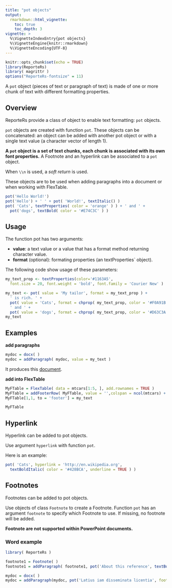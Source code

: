 ```yaml
---
title: "pot objects"
output: 
  rmarkdown::html_vignette:
    toc: true 
    toc_depth: 3
vignette: >
  %\VignetteIndexEntry{pot objects}
  %\VignetteEngine{knitr::rmarkdown}
  %\VignetteEncoding{UTF-8}
---
```


```r
knitr::opts_chunk$set(echo = TRUE)
library(ReporteRs)
library( magrittr )
options("ReporteRs-fontsize" = 11)
```

A `pot` object (pieces of text or paragraph of text) is made 
of one or more chunk of text with different formatting properties. 

## Overview

ReporteRs provide a class of object to enable text formatting: `pot` objects. 

`pot` objects are created with function `pot`. These objects can be 
concatenated: an object can be added with another pot object or with a single 
text value (a character vector of length 1).

**A `pot` object is a set of text chunks, each chunk is 
associated with its own font properties.** A Footnote 
and an hyperlink can be associated to a `pot` object.

When `\\n` is used, a *soft return* is used.

These objects are to be used when adding paragraphs into a document or when working with FlexTable.

```r
pot('Hello World!')
pot('Hello') + ' ' + pot( 'World!', textItalic() )
pot( 'Cats', textProperties( color = 'orange' ) ) + ' and ' + 
  pot('dogs', textBold( color = '#E74C3C' ) )
```


## Usage

The function pot has two arguments:

* **value**: a text value or a value that has a format method returning character value.
* **format** (optional): formating properties (an  textProperties` object).

The following code show usage of these parameters:

```r
my_text_prop <- textProperties(color='#1163A5',
  font.size = 20, font.weight = 'bold', font.family = 'Courier New' )

my_text <- pot( value = 'My tailor', format = my_text_prop ) +
  ' is rich. ' +
  pot( value = 'Cats', format = chprop( my_text_prop, color = '#F0A91B') ) +
  ' and ' +
  pot( value = 'dogs', format = chprop( my_text_prop, color = '#D63C3A') )
my_text
```

## Examples

**add paragraphs**

```r
mydoc = docx( )
mydoc = addParagraph( mydoc, value = my_text )

```

It produces this [document](./files/pot_objects/word_pot_demo.docx).


**add into FlexTable**

```r

MyFTable = FlexTable( data = mtcars[1:5, ], add.rownames = TRUE )
MyFTable = addFooterRow( MyFTable, value = '',colspan = ncol(mtcars) + 1)
MyFTable[1,1, to = 'footer'] = my_text

MyFTable
```

## Hyperlink

Hyperlink can be added to pot objects.

Use argument `hyperlink` with function `pot`.

Here is an example:

```r
pot( 'Cats', hyperlink = 'http://en.wikipedia.org',
  textBoldItalic( color = '#428BCA', underline = TRUE ) ) 
```

## Footnotes

Footnotes can be added to pot objects.

Use objects of class `Footnote` to create a Footnote. Function `pot` has an 
argument `footnote` to specify which Footnote to use. If missing, no footnote 
will be added.

**Footnote are not supported within PowerPoint documents.**

### Word example

```r
library( ReporteRs )

footnote1 = Footnote( )
footnote1 = addParagraph( footnote1, pot('About this reference', textBold( ) ) )

mydoc = docx( )
mydoc = addParagraph(mydoc, pot('Latius iam disseminata licentia', footnote = footnote1 ) )

```


